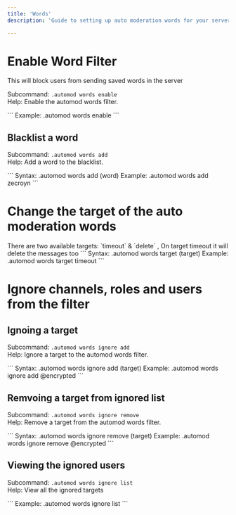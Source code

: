 ---
title: 'Words'
description: 'Guide to setting up auto moderation words for your server.'

---

# Enable Word Filter

This will block users from sending saved words in the server


Subcommand: `.automod words enable` <br />
Help: Enable the automod words filter. <br />


<Tabs>
    <Tab title="Usage">
       ```
       Example: .automod words enable
       ```
    </Tab>
</Tabs>

## Blacklist a word

Subcommand: `.automod words add` <br />
Help: Add a word to the blacklist. <br />

<Tabs>
    <Tab title="Usage">
       ```
       Syntax: .automod words add (word)
       Example: .automod words add zecroyn
       ```
    </Tab>
</Tabs>

# Change the target of the auto moderation words

<Info>
There are two available targets: `timeout` & `delete` , On target timeout it will delete the messages too
</Info>


<Tabs>
    <Tab title="Usage">
       ```
       Syntax: .automod words target (target)
       Example: .automod words target timeout
       ```
    </Tab>
</Tabs>


# Ignore channels, roles and users from the filter

## Ignoing a target

Subcommand: `.automod words ignore add` <br />
Help: Ignore a target to the automod words filter. <br />

<Tabs>
    <Tab title="Usage">
       ```
       Syntax: .automod words ignore add (target)
       Example: .automod words ignore add @encrypted
       ```
    </Tab>
</Tabs>

## Remvoing a target from ignored list

Subcommand: `.automod words ignore remove` <br />
Help: Remove a target from the automod words filter. <br />


<Tabs>
    <Tab title="Usage">
       ```
       Syntax: .automod words ignore remove (target)
       Example: .automod words ignore remove @encrypted
       ```
    </Tab>
</Tabs>

## Viewing the ignored users

Subcommand: `.automod words ignore list` <br />
Help: View all the ignored targets <br />

<Tabs>
    <Tab title="Usage">
       ```
       Example: .automod words ignore list
       ```
    </Tab>
</Tabs>
